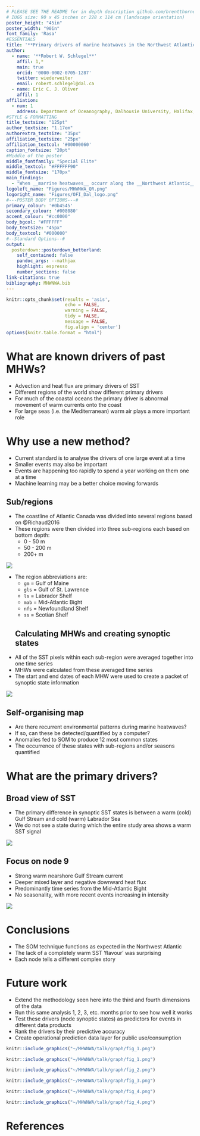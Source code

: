```yaml
---
# PLEASE SEE THE README for in depth description github.com/brentthorne/posterdown
# IUGG size: 90 x 45 inches or 228 x 114 cm (landscape orientation)
poster_height: "45in"
poster_width: "90in"
font_family: 'Rasa'
#ESSENTIALS
title: '**Primary drivers of marine heatwaves in the Northwest Atlantic**'
author:
  - name: '**Robert W. Schlegel**'
    affil: 1,*
    main: true
    orcid: '0000-0002-0705-1287'
    twitter: wiederweiter 
    email: robert.schlegel@dal.ca
  - name: Eric C. J. Oliver
    affil: 1
affiliation:
  - num: 1
    address: Department of Oceanography, Dalhousie University, Halifax, Nova Scotia, Canada
#STYLE & FORMATTING
title_textsize: "125pt"
author_textsize: "1.17em"
authorextra_textsize: "35px"
affiliation_textsize: "25px"
affiliation_textcol: '#00000060'
caption_fontsize: "20pt"
#Middle of the poster
middle_fontfamily: "Special Elite"
middle_textcol: "#FFFFFF90"
middle_fontsize: "170px"
main_findings:
  - "When __marrine heatwaves__ occurr along the __Northwest Atlantic__ coast the __Gulf Stream__ anomaly is almost always __warm__ (cold) when the __Labrador Sea__ anomaly is __cold__ (warm)"
logoleft_name: "Figures/MHWNWA_QR.png"
logoright_name: "Figures/OFI_Dal_logo.png"
#---POSTER BODY OPTIONS---#
primary_colour: '#0b4545'
secondary_colour: '#008080' 
accent_colour: "#cc0000"
body_bgcol: "#FFFFFF"
body_textsize: "45px"
body_textcol: "#000000"
#--Standard Options--#
output: 
  posterdown::posterdown_betterland:
    self_contained: false
    pandoc_args: --mathjax
    highlight: espresso
    number_sections: false
link-citations: true
bibliography: MHWNWA.bib
---
```


<!-- TO DO
Write main statement
Create QR code
Create Dal OFI logo
Finish most text-->

```r
knitr::opts_chunk$set(results = 'asis',
                      echo = FALSE,
                      warning = FALSE,
                      tidy = FALSE,
                      message = FALSE,
                      fig.align = 'center')
options(knitr.table.format = "html") 
```

# What are known drivers of past MHWs?

* Advection and heat flux are primary drivers of SST
* Different regions of the world show different primary drivers
* For much of the coastal oceans the primary driver is abnormal movement of warm currents onto the coast
* For large seas (i.e. the Mediterranean) warm air plays a more important role

# Why use a new method?

* Current standard is to analyse the drivers of one large event at a time
* Smaller events may also be important
* Events are happening too rapidly to spend a year working on them one at a time
* Machine learning may be a better choice moving forwards

## Sub/regions

- The coastline of Atlantic Canada was divided into several regions based on @Richaud2016
- These regions were then divided into three sub-regions each based on bottom depth:
  - 0 - 50 m
  - 50 - 200 m 
  - 200+ m

![](graph/fig_2.png)

- The region abbreviations are: 
  - `gm` = Gulf of Maine 
  - `gls` = Gulf of St. Lawrence
  - `ls` = Labrador Shelf
  - `mab` = Mid-Atlantic Bight
  - `nfs` = Newfoundland Shelf 
  - `ss` = Scotian Shelf
  
  ## Calculating MHWs and creating synoptic states

- All of the SST pixels within each sub-region were averaged together into one time series
- MHWs were calculated from these averaged time series
- The start and end dates of each MHW were used to create a packet of synoptic state information

![](graph/fig_3.png)


## Self-organising map

* Are there recurrent environmental patterns during marine heatwaves?
* If so, can these be detected/quantified by a computer?
* Anomalies fed to SOM to produce 12 most common states
* The occurrence of these states with sub-regions and/or seasons quantified

# What are the primary drivers? {.tabset}

## Broad view of SST

- The primary difference in synoptic SST states is between a warm (cold) Gulf Stream and cold (warm) Labrador Sea 
- We do not see a state during which the entire study area shows a warm SST signal

![](../output/som_plot_sst_anom.png)

## Focus on node 9

* Strong warm nearshore Gulf Stream current
* Deeper mixed layer and negative downward heat flux
* Predominantly time series from the Mid-Atlantic Bight
* No seasonality, with more recent events increasing in intensity

![](graph/fig_4.png)

# Conclusions

* The SOM technique functions as expected in the Northwest Atlantic
* The lack of a completely warm SST 'flavour' was surprising
* Each node tells a different complex story

# Future work

* Extend the methodology seen here into the third and fourth dimensions of the data
* Run this same analysis 1, 2, 3, etc. months prior to see how well it works
* Test these drivers (node synoptic states) as predictors for events in different data products
* Rank the drivers by their predictive accuracy
* Create operational prediction data layer for public use/consumption


```r
knitr::include_graphics("~/MHWNWA/talk/graph/fig_1.png")
```

```r
knitr::include_graphics("~/MHWNWA/talk/graph/fig_1.png")
```

```r
knitr::include_graphics("~/MHWNWA/talk/graph/fig_2.png")
```

```r
knitr::include_graphics("~/MHWNWA/talk/graph/fig_3.png")
```

```r
knitr::include_graphics("~/MHWNWA/talk/graph/fig_4.png")
```

```r
knitr::include_graphics("~/MHWNWA/talk/graph/fig_4.png")
```

# References
